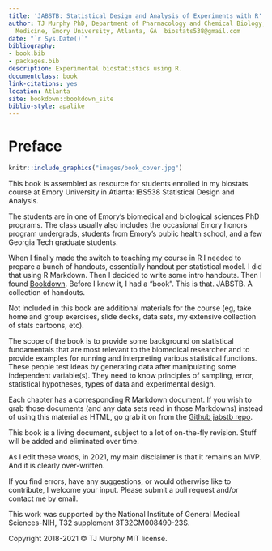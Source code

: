 ```yaml
--- 
title: 'JABSTB: Statistical Design and Analysis of Experiments with R'
author: TJ Murphy PhD, Department of Pharmacology and Chemical Biology, School of
  Medicine, Emory University, Atlanta, GA  biostats538@gmail.com
date: "`r Sys.Date()`"
bibliography:
- book.bib
- packages.bib
description: Experimental biostatistics using R.
documentclass: book
link-citations: yes
location: Atlanta
site: bookdown::bookdown_site
biblio-style: apalike
---
```

# Preface {-}

```r
knitr::include_graphics("images/book_cover.jpg")
```

This book is assembled as resource for students enrolled in my biostats course at Emory University in Atlanta: IBS538 Statistical Design and Analysis. 

The students are in one of Emory's biomedical and biological sciences PhD programs. The class usually also includes the occasional Emory honors program undergrads, students from Emory's public health school, and a few Georgia Tech graduate students.

When I finally made the switch to teaching my course in R I needed to prepare a bunch of handouts, essentially handout per statistical model. I did that using R Markdown. Then I decided to write some intro handouts. Then I found [Bookdown](https://bookdown.org/yihui/bookdown/). Before I knew it, I had a "book". This is that. JABSTB. A collection of handouts.

Not included in this book are additional materials for the course (eg, take home and group exercises, slide decks, data sets, my extensive collection of stats cartoons, etc). 

The scope of the book is to provide some background on statistical fundamentals that are most relevant to the biomedical researcher and to provide examples for running and interpreting various statistical functions. These people test ideas by generating data after manipulating some independent variable(s). They need to know principles of sampling, error, statistical hypotheses, types of data and experimental design. 

Each chapter has a corresponding R Markdown document. If you wish to grab those documents (and any data sets read in those Markdowns) instead of using this material as HTML, go grab it on from the [Github jabstb repo](https://github.com/TJMurphy/jabstb). 

This book is a living document, subject to a lot of on-the-fly revision. Stuff will be added and eliminated over time.

As I edit these words, in 2021, my main disclaimer is that it remains an MVP. And it is clearly over-written.

If you find errors, have any suggestions, or would otherwise like to contribute, I welcome your input. Please submit a pull request and/or contact me by email. 

This work was supported by the National Institute of General Medical Sciences-NIH, T32 supplement 3T32GM008490-23S.

Copyright 2018-2021 © TJ Murphy  MIT license.

